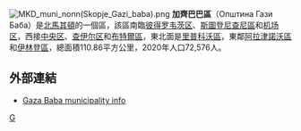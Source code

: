 [[File:MKD_muni_nonn(Skopje_Gazi_baba).png|right]]
'''加齊巴巴區'''（Општина Гази Баба）是[[北馬其頓|北馬其頓]]的一個區，該區南臨[[彼得罗韦茨区|彼得罗韦茨区]]、[[斯圖登尼查尼區|斯圖登尼查尼區]]和[[机场区_(马其顿)|机场区]]，西接[[中央区_(马其顿)|中央区]]、[[查伊尔区|查伊尔区]]和[[布特爾區|布特爾區]]，東北面是[[里普科沃區|里普科沃區]]，東鄰[[阿拉津諾沃區|阿拉津諾沃區]]和[[伊林登區|伊林登區]]，總面積110.86平方公里，2020年人口72,576人。

==外部連結==
* [http://makedonija.name/municipalities/skopje-gazi-baba Gaza Baba municipality info] {{Wayback|url=http://makedonija.name/municipalities/skopje-gazi-baba |date=20210711080137 }}

{{馬其頓行政區劃}}

[[Category:北马其顿行政区划|G]]


{{Macedonia-stub}}